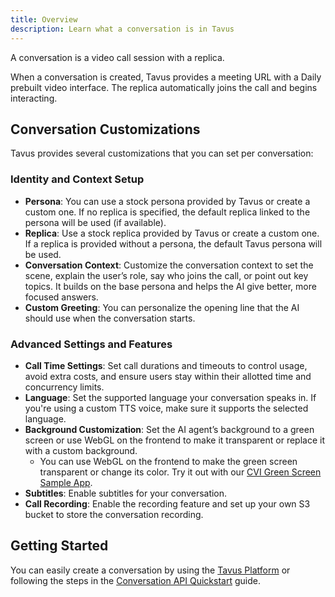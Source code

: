 ```yaml
---
title: Overview
description: Learn what a conversation is in Tavus
---
```


A conversation is a video call session with a replica.

When a conversation is created, Tavus provides a meeting URL with a Daily prebuilt video interface. The replica automatically joins the call and begins interacting.

## Conversation Customizations
Tavus provides several customizations that you can set per conversation:
### Identity and Context Setup
- **Persona**: You can use a stock persona provided by Tavus or create a custom one. If no replica is specified, the default replica linked to the persona will be used (if available).
- **Replica**: Use a stock replica provided by Tavus or create a custom one. If a replica is provided without a persona, the default Tavus persona will be used.
- **Conversation Context**: Customize the conversation context to set the scene, explain the user’s role, say who joins the call, or point out key topics. It builds on the base persona and helps the AI give better, more focused answers.
- **Custom Greeting**: You can personalize the opening line that the AI should use when the conversation starts.
### Advanced Settings and Features
- **Call Time Settings**: Set call durations and timeouts to control usage, avoid extra costs, and ensure users stay within their allotted time and concurrency limits.
- **Language**: Set the supported language your conversation speaks in. If you're using a custom TTS voice, make sure it supports the selected language.
- **Background Customization**: Set the AI agent’s background to a green screen or use WebGL on the frontend to make it transparent or replace it with a custom background.
   - You can use WebGL on the frontend to make the green screen transparent or change its color. Try it out with our [CVI Green Screen Sample App](https://andy-tavus.github.io/CVI-greenscreen-webGL/).
- **Subtitles**: Enable subtitles for your conversation.
- **Call Recording**: Enable the recording feature and set up your own S3 bucket to store the conversation recording.

## Getting Started
You can easily create a conversation by using the [Tavus Platform](https://platform.tavus.io/) or following the steps in the [Conversation API Quickstart](https://docs.google.com/document/d/1C4y9QTaM8SeWcgOV-xsUdRllQVqibsI8GERfO0UxD_o/edit?usp=sharing) guide.



